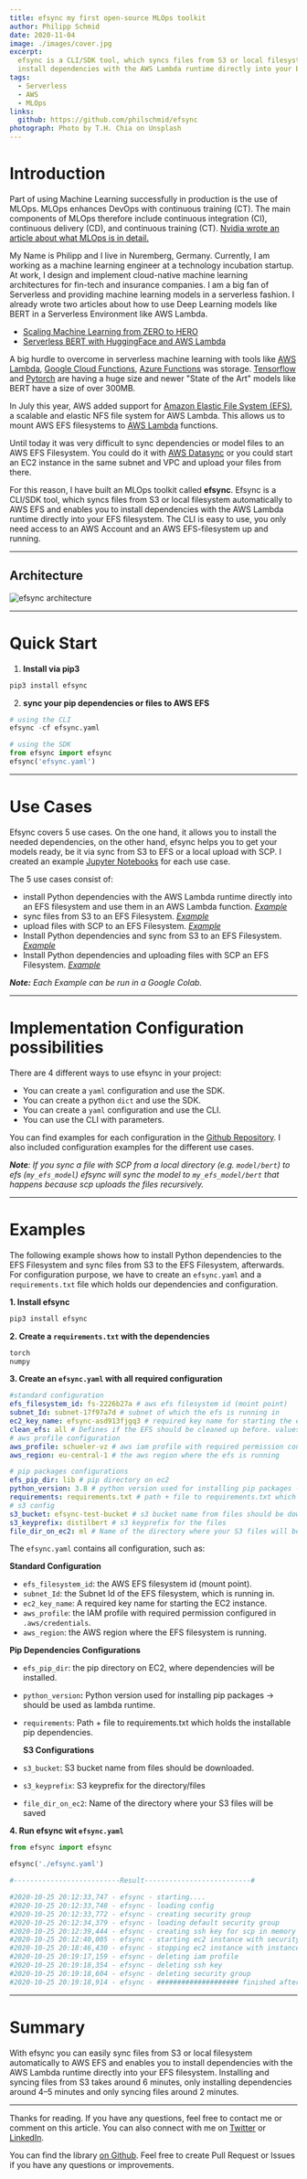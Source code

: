 ```yaml
---
title: efsync my first open-source MLOps toolkit
author: Philipp Schmid
date: 2020-11-04
image: ./images/cover.jpg
excerpt:
  efsync is a CLI/SDK tool, which syncs files from S3 or local filesystem automatically to AWS EFS and enables you to
  install dependencies with the AWS Lambda runtime directly into your EFS filesystem.
tags:
  - Serverless
  - AWS
  - MLOps
links:
  github: https://github.com/philschmid/efsync
photograph: Photo by T.H. Chia on Unsplash
---
```


# Introduction

Part of using Machine Learning successfully in production is the use of MLOps. MLOps enhances DevOps with continuous
training (CT). The main components of MLOps therefore include continuous integration (CI), continuous delivery (CD), and
continuous training (CT).
[Nvidia wrote an article about what MLOps is in detail.](https://blogs.nvidia.com/blog/2020/09/03/what-is-mlops/)

My Name is Philipp and I live in Nuremberg, Germany. Currently, I am working as a machine learning engineer at a
technology incubation startup. At work, I design and implement cloud-native machine learning architectures for fin-tech
and insurance companies. I am a big fan of Serverless and providing machine learning models in a serverless fashion. I
already wrote two articles about how to use Deep Learning models like BERT in a Serverless Environment like AWS Lambda.

- [Scaling Machine Learning from ZERO to HERO](https://www.philschmid.de/scaling-machine-learning-from-zero-to-hero)
- [Serverless BERT with HuggingFace and AWS Lambda](https://www.philschmid.de/serverless-bert-with-huggingface-and-aws-lambda)

A big hurdle to overcome in serverless machine learning with tools like [AWS Lambda](https://aws.amazon.com/de/lambda/),
[Google Cloud Functions](https://cloud.google.com/functions),
[Azure Functions](https://azure.microsoft.com/de-de/services/functions/) was storage.
[Tensorflow](https://www.tensorflow.org/) and [Pytorch](https://pytorch.org/) are having a huge size and newer "State of
the Art" models like BERT have a size of over 300MB.

In July this year, AWS added support for
[](https://aws.amazon.com/lambda/?nc1=h_ls)[Amazon Elastic File System (EFS)](https://aws.amazon.com/efs/?nc1=h_ls), a
scalable and elastic NFS file system for AWS Lambda. This allows us to mount AWS EFS filesystems to
[AWS Lambda](https://aws.amazon.com/lambda/?nc1=h_ls) functions.

Until today it was very difficult to sync dependencies or model files to an AWS EFS Filesystem. You could do it with
[AWS Datasync](https://docs.aws.amazon.com/efs/latest/ug/gs-step-four-sync-files.html) or you could start an EC2
instance in the same subnet and VPC and upload your files from there.

For this reason, I have built an MLOps toolkit called **efsync**. Efsync is a CLI/SDK tool, which syncs files from S3 or
local filesystem automatically to AWS EFS and enables you to install dependencies with the AWS Lambda runtime directly
into your EFS filesystem. The CLI is easy to use, you only need access to an AWS Account and an AWS EFS-filesystem up
and running.

---

## Architecture

![efsync architecture](./images/efsync.png)

---

# Quick Start

1. **Install via pip3**

```python
pip3 install efsync
```

2. **sync your pip dependencies or files to AWS EFS**

```python
# using the CLI
efsync -cf efsync.yaml

# using the SDK
from efsync import efsync
efsync('efsync.yaml')
```

---

# Use Cases

Efsync covers 5 use cases. On the one hand, it allows you to install the needed dependencies, on the other hand, efsync
helps you to get your models ready, be it via sync from S3 to EFS or a local upload with SCP. I created an example
[Jupyter Notebooks](https://github.com/philschmid/efsync#--examples) for each use case.

The 5 use cases consist of:

- install Python dependencies with the AWS Lambda runtime directly into an EFS filesystem and use them in an AWS Lambda
  function. _[Example](https://github.com/philschmid/efsync/blob/main/examples/efsync_pip_packages.ipynb)_
- sync files from S3 to an EFS Filesystem.
  _[Example](https://github.com/philschmid/efsync/blob/main/examples/efsync_s3_files.ipynb)_
- upload files with SCP to an EFS Filesystem.
  _[Example](https://github.com/philschmid/efsync/blob/main/examples/efsync_scp_files.ipynb)_
- Install Python dependencies and sync from S3 to an EFS Filesystem.
  _[Example](https://github.com/philschmid/efsync/blob/main/examples/efsync_pip_packages_and_s3_files.ipynb)_
- Install Python dependencies and uploading files with SCP an EFS Filesystem.
  _[Example](https://github.com/philschmid/efsync/blob/main/examples/efsync_pip_packages_and_scp_files.ipynb)_

_**Note:** Each Example can be run in a Google Colab._

---

# Implementation Configuration possibilities

There are 4 different ways to use efsync in your project:

- You can create a `yaml` configuration and use the SDK.
- You can create a python `dict` and use the SDK.
- You can create a `yaml` configuration and use the CLI.
- You can use the CLI with parameters.

You can find examples for each configuration in the
[Github Repository](https://github.com/philschmid/efsync#%EF%B8%8F--configurations). I also included configuration
examples for the different use cases.

_**Note**: If you sync a file with SCP from a local directory (e.g. `model/bert`) to efs (`my_efs_model`) efsync will
sync the model to `my_efs_model/bert` that happens because scp uploads the files recursively._

---

# Examples

The following example shows how to install Python dependencies to the EFS Filesystem and sync files from S3 to the EFS
Filesystem, afterwards. For configuration purpose, we have to create an `efsync.yaml` and a `requirements.txt` file
which holds our dependencies and configuration.

**1. Install efsync**

```python
pip3 install efsync
```

**2. Create a `requirements.txt` with the dependencies**

```python
torch
numpy
```

**3. Create an `efsync.yaml` with all required configuration**

```yaml
#standard configuration
efs_filesystem_id: fs-2226b27a # aws efs filesystem id (moint point)
subnet_Id: subnet-17f97a7d # subnet of which the efs is running in
ec2_key_name: efsync-asd913fjgq3 # required key name for starting the ec2 instance
clean_efs: all # Defines if the EFS should be cleaned up before. values: `'all'`,`'pip'`,`'file'` uploading
# aws profile configuration
aws_profile: schueler-vz # aws iam profile with required permission configured in .aws/credentials
aws_region: eu-central-1 # the aws region where the efs is running

# pip packages configurations
efs_pip_dir: lib # pip directory on ec2
python_version: 3.8 # python version used for installing pip packages -> should be used as lambda runtime afterwads
requirements: requirements.txt # path + file to requirements.txt which holds the installable pip packages
# s3 config
s3_bucket: efsync-test-bucket # s3 bucket name from files should be downloaded
s3_keyprefix: distilbert # s3 keyprefix for the files
file_dir_on_ec2: ml # Name of the directory where your S3 files will be saved
```

The `efsync.yaml` contains all configuration, such as:

**Standard Configuration**

- `efs_filesystem_id`: the AWS EFS filesystem id (mount point).
- `subnet_Id`: the Subnet Id of the EFS filesystem, which is running in.
- `ec2_key_name`: A required key name for starting the EC2 instance.
- `aws_profile`: the IAM profile with required permission configured in `.aws/credentials`.
- `aws_region`: the AWS region where the EFS filesystem is running.

**Pip Dependencies Configurations**

- `efs_pip_dir`: the pip directory on EC2, where dependencies will be installed.
- `python_version`**:** Python version used for installing pip packages -> should be used as lambda runtime.
- `requirements`: Path + file to requirements.txt which holds the installable pip dependencies.

  **S3 Configurations**

- `s3_bucket`: S3 bucket name from files should be downloaded.
- `s3_keyprefix`: S3 keyprefix for the directory/files
- `file_dir_on_ec2`: Name of the directory where your S3 files will be saved

**4. Run efsync wit `efsync.yaml`**

```python
from efsync import efsync

efsync('./efsync.yaml')

#--------------------------Result--------------------------#

#2020-10-25 20:12:33,747 - efsync - starting....
#2020-10-25 20:12:33,748 - efsync - loading config
#2020-10-25 20:12:33,772 - efsync - creating security group
#2020-10-25 20:12:34,379 - efsync - loading default security group
#2020-10-25 20:12:39,444 - efsync - creating ssh key for scp in memory
#2020-10-25 20:12:40,005 - efsync - starting ec2 instance with security group sg-0ff6539317d7e48da and subnet_Id subnet-17f97a7d
#2020-10-25 20:18:46,430 - efsync - stopping ec2 instance with instance id i-020e3f3cc4b3d690b
#2020-10-25 20:19:17,159 - efsync - deleting iam profile
#2020-10-25 20:19:18,354 - efsync - deleting ssh key
#2020-10-25 20:19:18,604 - efsync - deleting security group
#2020-10-25 20:19:18,914 - efsync - #################### finished after 6.752833333333333 minutes ####################
```

---

# Summary

With efsync you can easily sync files from S3 or local filesystem automatically to AWS EFS and enables you to install
dependencies with the AWS Lambda runtime directly into your EFS filesystem. Installing and syncing files from S3 takes
around 6 minutes, only installing dependencies around 4–5 minutes and only syncing files around 2 minutes.

---

Thanks for reading. If you have any questions, feel free to contact me or comment on this article. You can also connect
with me on [Twitter](https://twitter.com/_philschmid) or
[LinkedIn](https://www.linkedin.com/in/philipp-schmid-a6a2bb196/).

You can find the library [on Github](https://github.com/philschmid/efsync). Feel free to create Pull Request or Issues
if you have any questions or improvements.
